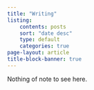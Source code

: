 ```yaml
---
title: "Writing"
listing:
    contents: posts
    sort: "date desc"
    type: default
    categories: true    
page-layout: article
title-block-banner: true
---
```


Nothing of note to see here. 

